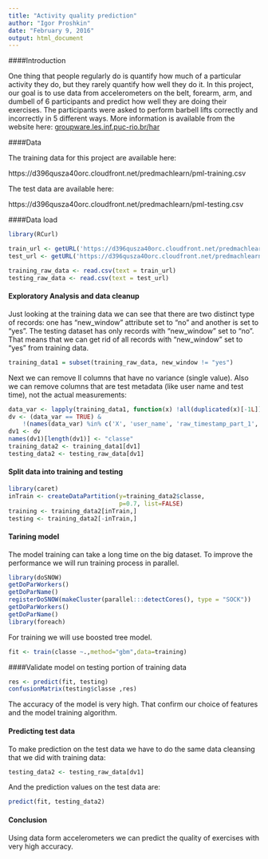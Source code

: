 ```yaml
---
title: "Activity quality prediction"
author: "Igor Proshkin"
date: "February 9, 2016"
output: html_document
---
```


####Introduction

One thing that people regularly do is quantify how much of a particular activity they do, but they rarely quantify how well they do it. In this project, our goal is to use data from accelerometers on the belt, forearm, arm, and dumbell of 6 participants and predict how well they are doing their exercises.
The participants were asked to perform barbell lifts correctly and incorrectly in 5 different ways. More information is available from the website here: [groupware.les.inf.puc-rio.br/har ](http://groupware.les.inf.puc-rio.br/har)

####Data

The training data for this project are available here:

https://d396qusza40orc.cloudfront.net/predmachlearn/pml-training.csv

The test data are available here:

https://d396qusza40orc.cloudfront.net/predmachlearn/pml-testing.csv



####Data load

```r
library(RCurl)

train_url <- getURL('https://d396qusza40orc.cloudfront.net/predmachlearn/pml-training.csv')
test_url <- getURL('https://d396qusza40orc.cloudfront.net/predmachlearn/pml-testing.csv')

training_raw_data <- read.csv(text = train_url)
testing_raw_data <- read.csv(text = test_url)
```

#### Exploratory Analysis and data cleanup

Just looking at the training data we can see that there are two distinct type of records: one has "new_window" attribute set to "no" and another is set to "yes".
The testing dataset has only records with "new_window" set to "no". That means that we can get rid of all records with "new_window" set to "yes" from training data.

```r
training_data1 = subset(training_raw_data, new_window != "yes")
```

Next we can remove ll columns that have no variance (single value). Also we can remove columns that are test metadata (like user name and test time), not the actual measurements:

```r
data_var <- lapply(training_data1, function(x) !all(duplicated(x)[-1L]))
dv <- (data_var == TRUE) &
    !(names(data_var) %in% c('X', 'user_name', 'raw_timestamp_part_1', 'raw_timestamp_part_2', 'cvtd_timestamp', 'num_window'))
dv1 <- dv
names(dv1)[length(dv1)] <- "classe"
training_data2 <- training_data1[dv1]
testing_data2 <- testing_raw_data[dv1]
```

#### Split data into training and testing

```r
library(caret)
inTrain <- createDataPartition(y=training_data2$classe,
                               p=0.7, list=FALSE)
training <- training_data2[inTrain,]
testing <- training_data2[-inTrain,]
```

#### Tarining model

The model training can take a long time on the big dataset. To improve the performance we will run training process in parallel.

```r
library(doSNOW)
getDoParWorkers()
getDoParName()
registerDoSNOW(makeCluster(parallel:::detectCores(), type = "SOCK")) 
getDoParWorkers()
getDoParName()
library(foreach)
```

For training we will use boosted tree model.

```r
fit <- train(classe ~.,method="gbm",data=training)
```

####Validate model on testing portion of training data

```r
res <- predict(fit, testing)
confusionMatrix(testing$classe ,res)

```

The accuracy of the model is very high. That confirm our choice of features and the model training algorithm.

#### Predicting test data 

To make prediction on the test data we have to do the same data cleansing that we did with training data:

```r
testing_data2 <- testing_raw_data[dv1]
```

And the prediction values on the test data are:
```r
predict(fit, testing_data2)
```


#### Conclusion

Using data form accelerometers we can predict the quality of exercises with very high accuracy.

